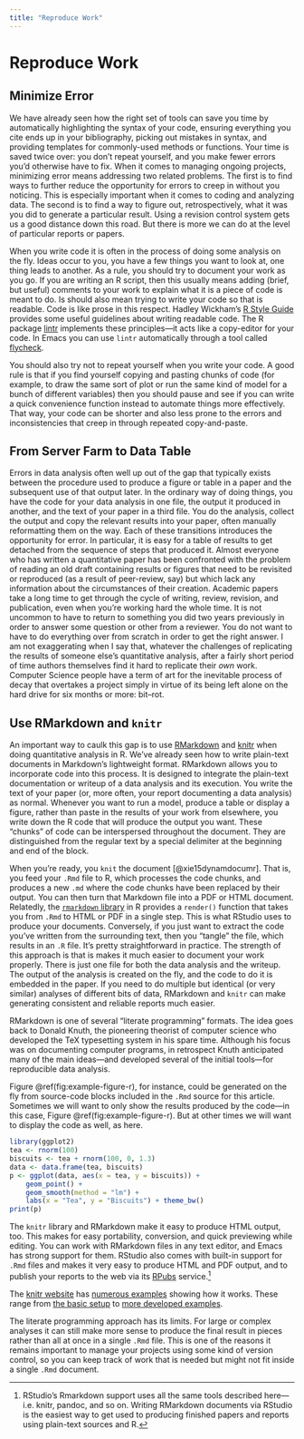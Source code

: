 ```yaml
---
title: "Reproduce Work"
---
```


# Reproduce Work

## Minimize Error 

We have already seen how the right set of tools can save you time by
automatically highlighting the syntax of your code, ensuring
everything you cite ends up in your bibliography, picking out mistakes
in syntax, and providing templates for commonly-used methods or
functions. Your time is saved twice over: you don't repeat yourself,
and you make fewer errors you'd otherwise have to fix. When it comes
to managing ongoing projects, minimizing error means addressing two
related problems. The first is to find ways to further reduce the
opportunity for errors to creep in without you noticing. This is
especially important when it comes to coding and analyzing data. The
second is to find a way to figure out, retrospectively, what it was
you did to generate a particular result. Using a revision control
system gets us a good distance down this road. But there is more we
can do at the level of particular reports or papers.

When you write code it is often in the process of doing some analysis
on the fly. Ideas occur to you, you have a few things you want to look
at, one thing leads to another. As a rule, you should try to document
your work as you go. If you are writing an R script, then this usually
means adding (brief, but useful) comments to your work to explain what
it is a piece of code is meant to do. Is should also mean trying to
write your code so that is readable. Code is like prose in this
respect. Hadley Wickham's
[R Style Guide](http://adv-r.had.co.nz/Style.html) provides some
useful guidelines about writing readable code. The R package
[lintr](https://github.com/jimhester/lintr) implements these
principles---it acts like a copy-editor for your code. In Emacs you can
use `lintr` automatically through a tool called [flycheck](https://github.com/flycheck/flycheck). 

You should also try not to repeat yourself when you write your code. A
good rule is that if you find yourself copying and pasting chunks of
code (for example, to draw the same sort of plot or run the same kind
of model for a bunch of different variables) then you should pause and
see if you can write a quick convenience function instead to automate
things more effectively. That way, your code can be shorter and also
less prone to the errors and inconsistencies that creep in through
repeated copy-and-paste. 

## From Server Farm to Data Table

Errors in data analysis often well up out of the gap that typically
exists between the procedure used to produce a figure or table in a
paper and the subsequent use of that output later. In the ordinary way
of doing things, you have the code for your data analysis in one file,
the output it produced in another, and the text of your paper in a
third file. You do the analysis, collect the output and copy the
relevant results into your paper, often manually reformatting them on
the way. Each of these transitions introduces the opportunity for
error. In particular, it is easy for a table of results to get
detached from the sequence of steps that produced it. Almost everyone
who has written a quantitative paper has been confronted with the
problem of reading an old draft containing results or figures that
need to be revisited or reproduced (as a result of peer-review, say)
but which lack any information about the circumstances of their
creation. Academic papers take a long time to get through the cycle of
writing, review, revision, and publication, even when you're working
hard the whole time. It is not uncommon to have to return to something
you did two years previously in order to answer some question or other
from a reviewer. You do not want to have to do everything over from
scratch in order to get the right answer. I am not exaggerating when I
say that, whatever the challenges of replicating the results of
someone else's quantitative analysis, after a fairly short period of
time authors themselves find it hard to replicate their *own* work.
Computer Science people have a term of art for the inevitable process
of decay that overtakes a project simply in virtue of its being left
alone on the hard drive for six months or more: bit--rot.

## Use RMarkdown and `knitr` 

An important way to caulk this gap is to use
[RMarkdown](http://rmarkdown.rstudio.com) and
[knitr](http://yihui.name/knitr/) when doing quantitative analysis in
R. We've already seen how to write plain-text documents in Markdown's
lightweight format. RMarkdown allows you to incorporate code into this
process. It is designed to integrate the plain-text documentation or
writeup of a data analysis and its execution. You write the text of
your paper (or, more often, your report documenting a data analysis)
as normal. Whenever you want to run a model, produce a table or
display a figure, rather than paste in the results of your work from
elsewhere, you write down the R code that will produce the output you
want. These "chunks" of code can be interspersed throughout the
document. They are distinguished from the regular text by a special
delimiter at the beginning and end of the block. 


When you're ready, you `knit` the document [@xie15dynamdocumr]. That
is, you feed your `.Rmd` file to R, which processes the code chunks,
and produces a new `.md` where the code chunks have been replaced by
their output. You can then turn that Markdown file into a PDF or HTML
document. Relatedly, the
[`rmarkdown` library](http://blog.rstudio.org/2014/06/18/r-markdown-v2/)
in R provides a `render()` function that takes you from `.Rmd` to HTML
or PDF in a single step. This is what RStudio uses to produce your
documents. Conversely, if you just want to extract the code you've
written from the surrounding text, then you "tangle" the file, which
results in an `.R` file. It's pretty straightforward in practice. The
strength of this approach is that is makes it much easier to document
your work properly. There is just one file for both the data analysis
and the writeup. The output of the analysis is created on the fly, and
the code to do it is embedded in the paper. If you need to do multiple
but identical (or very similar) analyses of different bits of data,
RMarkdown and `knitr` can make generating consistent and reliable
reports much easier.

RMarkdown is one of several "literate programming" formats. The idea
goes back to Donald Knuth, the pioneering theorist of computer science
who developed the TeX typesetting system in his spare time. Although
his focus was on documenting computer programs, in retrospect Knuth
anticipated many of the main ideas---and developed several of the
initial tools---for reproducible data analysis.

Figure \@ref(fig:example-figure-r), for instance, could be generated on the fly
from source-code blocks included in the `.Rmd` source for this
article. Sometimes we will want to only show the results produced by
the code---in this case, Figure \@ref(fig:example-figure-r). But at other times we
will want to display the code as well, as here.

```r
library(ggplot2)
tea <- rnorm(100)
biscuits <- tea + rnorm(100, 0, 1.3)
data <- data.frame(tea, biscuits)
p <- ggplot(data, aes(x = tea, y = biscuits)) +
    geom_point() + 
    geom_smooth(method = "lm") + 
    labs(x = "Tea", y = "Biscuits") + theme_bw() 
print(p)

```

The `knitr` library and RMarkdown make it easy to produce HTML output, too. This
makes for easy portability, conversion, and quick previewing while
editing. You can work with RMarkdown files in any text editor, and
Emacs has strong support for them. RStudio also comes with built-in
support for `.Rmd` files and makes it very easy to produce HTML and
PDF output, and to publish your reports to the web via its
[RPubs](http://rpubs.com) service.[^rpubs]

[^rpubs]: RStudio's Rmarkdown support uses all the same tools described here---i.e. knitr, pandoc, and so on. Writing RMarkdown documents via RStudio is the easiest way to get used to producing finished papers and reports using plain-text sources and R. 

The [knitr website](http://yihui.name/knitr/) has 
[numerous examples](http://yihui.name/knitr/demo/minimal/) showing how
it works. These range from
[the basic setup](https://raw.githubusercontent.com/yihui/knitr-examples/master/001-minimal.Rmd)
to [more developed examples](http://yihui.name/knitr/demo/showcase/).

The literate programming approach has its limits. For large or complex
analyses it can still make more sense to produce the final result in
pieces rather than all at once in a single `.Rmd` file. This is one of
the reasons it remains important to manage your projects using some
kind of version control, so you can keep track of work that is needed
but might not fit inside a single `.Rmd` document.

